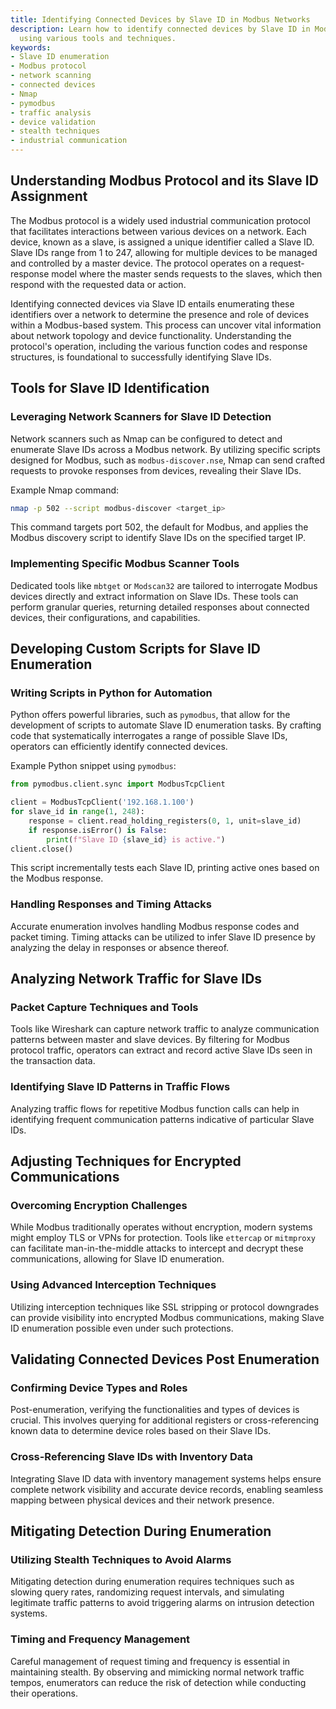 ```yaml
---
title: Identifying Connected Devices by Slave ID in Modbus Networks
description: Learn how to identify connected devices by Slave ID in Modbus networks
  using various tools and techniques.
keywords:
- Slave ID enumeration
- Modbus protocol
- network scanning
- connected devices
- Nmap
- pymodbus
- traffic analysis
- device validation
- stealth techniques
- industrial communication
---
```


## Understanding Modbus Protocol and its Slave ID Assignment

The Modbus protocol is a widely used industrial communication protocol that facilitates interactions between various devices on a network. Each device, known as a slave, is assigned a unique identifier called a Slave ID. Slave IDs range from 1 to 247, allowing for multiple devices to be managed and controlled by a master device. The protocol operates on a request-response model where the master sends requests to the slaves, which then respond with the requested data or action.

Identifying connected devices via Slave ID entails enumerating these identifiers over a network to determine the presence and role of devices within a Modbus-based system. This process can uncover vital information about network topology and device functionality. Understanding the protocol's operation, including the various function codes and response structures, is foundational to successfully identifying Slave IDs.

## Tools for Slave ID Identification

### Leveraging Network Scanners for Slave ID Detection

Network scanners such as Nmap can be configured to detect and enumerate Slave IDs across a Modbus network. By utilizing specific scripts designed for Modbus, such as `modbus-discover.nse`, Nmap can send crafted requests to provoke responses from devices, revealing their Slave IDs.

Example Nmap command:
```sh
nmap -p 502 --script modbus-discover <target_ip>
```
This command targets port 502, the default for Modbus, and applies the Modbus discovery script to identify Slave IDs on the specified target IP.

### Implementing Specific Modbus Scanner Tools

Dedicated tools like `mbtget` or `Modscan32` are tailored to interrogate Modbus devices directly and extract information on Slave IDs. These tools can perform granular queries, returning detailed responses about connected devices, their configurations, and capabilities.

## Developing Custom Scripts for Slave ID Enumeration

### Writing Scripts in Python for Automation

Python offers powerful libraries, such as `pymodbus`, that allow for the development of scripts to automate Slave ID enumeration tasks. By crafting code that systematically interrogates a range of possible Slave IDs, operators can efficiently identify connected devices.

Example Python snippet using `pymodbus`:
```python
from pymodbus.client.sync import ModbusTcpClient

client = ModbusTcpClient('192.168.1.100')
for slave_id in range(1, 248):
    response = client.read_holding_registers(0, 1, unit=slave_id)
    if response.isError() is False:
        print(f"Slave ID {slave_id} is active.")
client.close()
```
This script incrementally tests each Slave ID, printing active ones based on the Modbus response.

### Handling Responses and Timing Attacks

Accurate enumeration involves handling Modbus response codes and packet timing. Timing attacks can be utilized to infer Slave ID presence by analyzing the delay in responses or absence thereof.

## Analyzing Network Traffic for Slave IDs

### Packet Capture Techniques and Tools

Tools like Wireshark can capture network traffic to analyze communication patterns between master and slave devices. By filtering for Modbus protocol traffic, operators can extract and record active Slave IDs seen in the transaction data.

### Identifying Slave ID Patterns in Traffic Flows

Analyzing traffic flows for repetitive Modbus function calls can help in identifying frequent communication patterns indicative of particular Slave IDs.

## Adjusting Techniques for Encrypted Communications

### Overcoming Encryption Challenges

While Modbus traditionally operates without encryption, modern systems might employ TLS or VPNs for protection. Tools like `ettercap` or `mitmproxy` can facilitate man-in-the-middle attacks to intercept and decrypt these communications, allowing for Slave ID enumeration.

### Using Advanced Interception Techniques

Utilizing interception techniques like SSL stripping or protocol downgrades can provide visibility into encrypted Modbus communications, making Slave ID enumeration possible even under such protections.

## Validating Connected Devices Post Enumeration

### Confirming Device Types and Roles

Post-enumeration, verifying the functionalities and types of devices is crucial. This involves querying for additional registers or cross-referencing known data to determine device roles based on their Slave IDs.

### Cross-Referencing Slave IDs with Inventory Data

Integrating Slave ID data with inventory management systems helps ensure complete network visibility and accurate device records, enabling seamless mapping between physical devices and their network presence.

## Mitigating Detection During Enumeration

### Utilizing Stealth Techniques to Avoid Alarms

Mitigating detection during enumeration requires techniques such as slowing query rates, randomizing request intervals, and simulating legitimate traffic patterns to avoid triggering alarms on intrusion detection systems.

### Timing and Frequency Management

Careful management of request timing and frequency is essential in maintaining stealth. By observing and mimicking normal network traffic tempos, enumerators can reduce the risk of detection while conducting their operations.